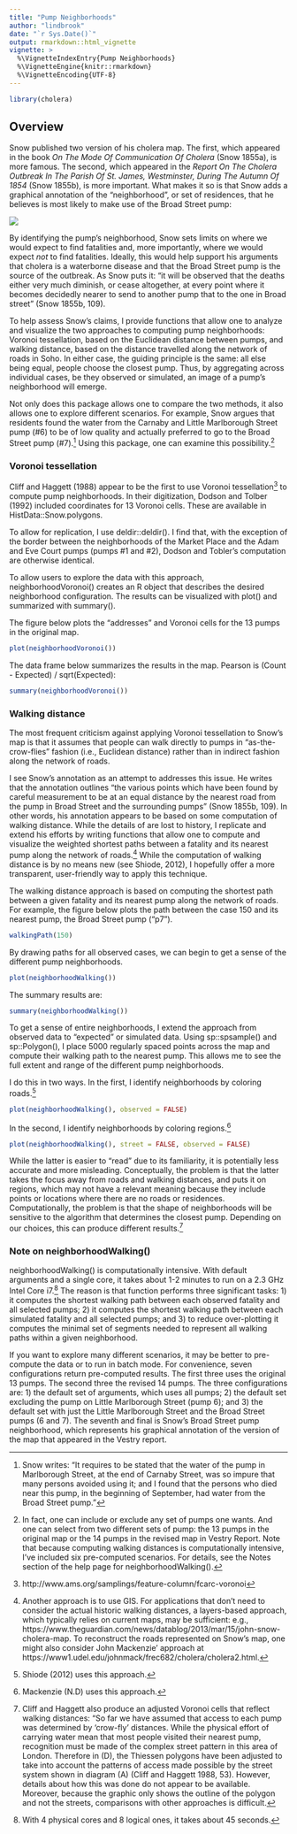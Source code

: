 ```yaml
---
title: "Pump Neighborhoods"
author: "lindbrook"
date: "`r Sys.Date()`"
output: rmarkdown::html_vignette
vignette: >
  %\VignetteIndexEntry{Pump Neighborhoods}
  %\VignetteEngine{knitr::rmarkdown}
  %\VignetteEncoding{UTF-8}
---
```


```r
library(cholera)
```

## Overview

Snow published two version of his cholera map. The first, which appeared in the book _On The Mode Of Communication Of Cholera_ (Snow 1855a), is more famous. The second, which appeared in the _Report On The Cholera Outbreak In The Parish Of St. James, Westminster, During The Autumn Of 1854_ (Snow 1855b), is more important. What makes it so is that Snow adds a graphical annotation of the "neighborhood", or set of residences, that he believes is most likely to make use of the Broad Street pump:

![](fig12-6.png)

By identifying the pump's neighborhood, Snow sets limits on where we would expect to find fatalities and, more importantly, where we would expect  _not_  to find fatalities. Ideally, this would help support his arguments that cholera is a waterborne disease and that the Broad Street pump is the source of the outbreak. As Snow puts it: "it will be observed that the deaths either very much diminish, or cease altogether, at every point where it becomes decidedly nearer to send to another pump that to the one in Broad street" (Snow 1855b, 109).

To help assess Snow's claims, I provide functions that allow one to analyze and visualize the two approaches to computing pump neighborhoods: Voronoi tessellation, based on the Euclidean distance between pumps, and walking distance, based on the distance travelled along the network of roads in Soho. In either case, the guiding principle is the same: all else being equal, people choose the closest pump. Thus, by aggregating across individual cases, be they observed or simulated, an image of a pump's neighborhood will emerge.

Not only does this package allows one to compare the two methods, it also allows one to explore different scenarios. For example, Snow argues that residents found the water from the Carnaby and Little Marlborough Street pump (#6) to be of low quality and actually preferred to go to the Broad Street pump (#7).^[Snow writes: "It requires to be stated that the water of the pump in Marlborough Street, at the end of Carnaby Street, was so impure that many persons avoided using it; and I found that the persons who died near this pump, in the beginning of September, had water from the Broad Street pump."] Using this package, one can examine this possibility.^[In fact, one can include or exclude any set of pumps one wants. And one can select from two different sets of pump: the 13 pumps in the original map or the 14 pumps in the revised map in Vestry Report. Note that because computing walking distances is computationally intensive, I've included six pre-computed scenarios. For details, see the Notes section of the help page for neighborhoodWalking().]

### Voronoi tessellation

Cliff and Haggett (1988) appear to be the first to use Voronoi tessellation^[http://www.ams.org/samplings/feature-column/fcarc-voronoi] to compute pump neighborhoods. In their digitization, Dodson and Tolber (1992) included coordinates for 13 Voronoi cells. These are available in HistData::Snow.polygons.

To allow for replication, I use deldir::deldir(). I find that, with the exception of the border between the neighborhoods of the Market Place and the Adam and Eve Court pumps (pumps #1 and #2), Dodson and Tobler's computation are otherwise identical.

To allow users to explore the data with this approach, neighborhoodVoronoi() creates an R object that describes the desired neighborhood configuration. The results can be visualized with plot() and summarized with summary().

The figure below plots the "addresses" and Voronoi cells for the 13 pumps in the original map.

```r
plot(neighborhoodVoronoi())
```

The data frame below summarizes the results in the map. Pearson is (Count - Expected) / sqrt(Expected):

```r
summary(neighborhoodVoronoi())
```

### Walking distance

The most frequent criticism against applying Voronoi tessellation to Snow's map is that it assumes that people can walk directly to pumps in "as-the-crow-flies" fashion (i.e., Euclidean distance) rather than in indirect fashion along the network of roads.

I see Snow's annotation as an attempt to addresses this issue. He writes that the annotation outlines "the various points which have been found by careful measurement to be at an equal distance by the nearest road from the pump in Broad Street and the surrounding pumps" (Snow 1855b, 109). In other words, his annotation appears to be based on some computation of walking distance. While the details of are lost to history, I replicate and extend his efforts by writing functions that allow one to compute and visualize the weighted shortest paths between a fatality and its nearest pump along the network of roads.^[Another approach is to use GIS. For applications that don't need to consider the actual historic walking distances, a layers-based approach, which typically relies on current maps, may be sufficient: e.g., https://www.theguardian.com/news/datablog/2013/mar/15/john-snow-cholera-map. To reconstruct the roads represented on Snow's map, one might also consider John Mackenzie' approach at https://www1.udel.edu/johnmack/frec682/cholera/cholera2.html.] While the computation of walking distance is by no means new (see Shiode, 2012), I hopefully offer a more transparent, user-friendly way to apply this technique.

The walking distance approach is based on computing the shortest path between a given fatality and its nearest pump along the network of roads. For example, the figure below plots the path between the case 150 and its nearest pump, the Broad Street pump ("p7").

```r
walkingPath(150)
```

By drawing paths for all observed cases, we can begin to get a sense of the different pump neighborhoods.

```r
plot(neighborhoodWalking())
```

The summary results are:

```r
summary(neighborhoodWalking())
```

To get a sense of entire neighborhoods, I extend the approach from observed data to "expected" or simulated data. Using sp::spsample() and sp::Polygon(), I place 5000 regularly spaced points across the map and compute their walking path to the nearest pump. This allows me to see the full extent and range of the different pump neighborhoods.

I do this in two ways. In the first, I identify neighborhoods by coloring roads.^[Shiode (2012) uses this approach.]

```r
plot(neighborhoodWalking(), observed = FALSE)
```

In the second, I identify neighborhoods by coloring regions.^[Mackenzie (N.D) uses this approach.]

```r
plot(neighborhoodWalking(), street = FALSE, observed = FALSE)
```

While the latter is easier to "read" due to its familiarity, it is potentially less accurate and more misleading. Conceptually, the problem is that the latter takes the focus away from roads and walking distances, and puts it on regions, which may not have a relevant meaning because they include points or locations where there are no roads or residences. Computationally, the problem is that the shape of neighborhoods will be sensitive to the algorithm that determines the closest pump. Depending on our choices, this can produce different results.^[Cliff and Haggett also produce an adjusted Voronoi cells that reflect walking distances: "So far we have assumed that access to each pump was determined by 'crow-fly' distances. While the physical effort of carrying water mean that most people visited their nearest pump, recognition must be made of the complex street pattern in this area of London. Therefore in (D), the Thiessen polygons have been adjusted to take into account the patterns of access made possible by the street system shown in diagram (A) (Cliff and Haggett 1988, 53). However, details about how this was done do not appear to be available. Moreover, because the graphic only shows the outline of the polygon and not the streets, comparisons with other approaches is difficult.]

### Note on neighborhoodWalking()

neighborhoodWalking() is computationally intensive. With default arguments and a single core, it takes about 1-2 minutes to run on a 2.3 GHz Intel Core i7.^[With 4 physical cores and 8 logical ones, it takes about 45 seconds.] The reason is that function performs three significant tasks: 1) it computes the shortest walking path between each observed fatality and all selected pumps; 2) it computes the shortest walking path between each simulated fatality and all selected pumps; and 3) to reduce over-plotting it computes the minimal set of segments needed to represent all walking paths within a given neighborhood.

If you want to explore many different scenarios, it may be better to pre-compute the data or to run in batch mode. For convenience, seven configurations return pre-computed results. The first three uses the original 13 pumps. The second three the revised 14 pumps. The three configurations are: 1) the default set of arguments, which uses all pumps; 2) the default set excluding the pump on Little Marlborough Street (pump 6); and 3) the default set with just the Little Marlborough Street and the Broad Street pumps (6 and 7). The seventh and final is Snow's Broad Street pump neighborhood, which represents his graphical annotation of the version of the map that appeared in the Vestry report.
